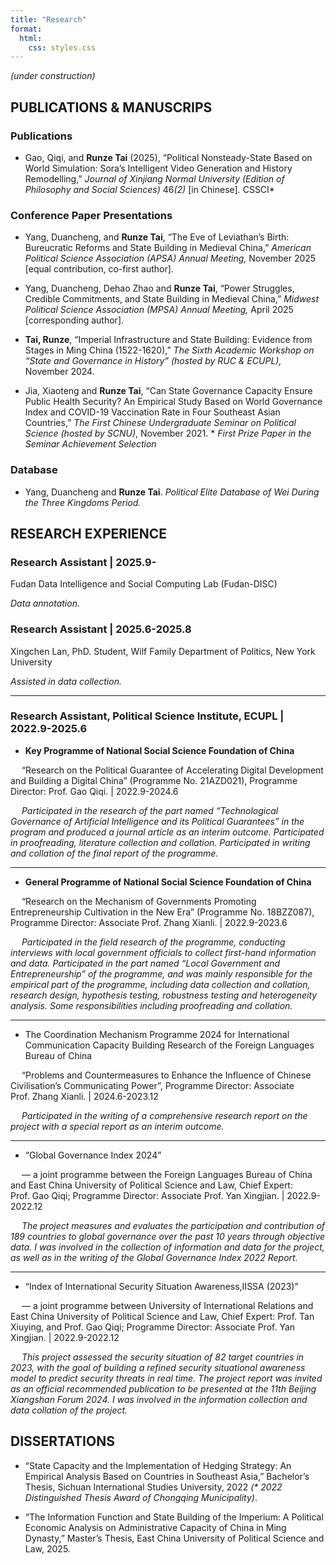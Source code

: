 ```yaml
---
title: "Research"
format:
  html:
    css: styles.css
---
```


*(under construction)*

## PUBLICATIONS & MANUSCRIPS

### Publications

- Gao, Qiqi, and **Runze Tai** (2025), "Political Nonsteady-State Based on World Simulation: Sora’s Intelligent Video Generation and History Remodelling," *Journal of Xinjiang Normal University (Edition of Philosophy and Social Sciences)* 46*(2) *[in Chinese]*. *CSSCI*  

### Conference Paper Presentations

- Yang, Duancheng, and **Runze Tai**, "The Eve of Leviathan's Birth: Bureucratic Reforms and State Building in Medieval China," *American Political Science Association (APSA) Annual Meeting,* November 2025 [equal contribution, co-first author].

- Yang, Duancheng, Dehao Zhao and **Runze Tai**, "Power Struggles, Credible Commitments, and State Building in Medieval China," *Midwest Political Science Association (MPSA) Annual Meeting,* April 2025 [corresponding author].

- **Tai, Runze**, "Imperial Infrastructure and State Building: Evidence from Stages in Ming China (1522-1620)," *The Sixth Academic Workshop on "State and Governance in History" (hosted by RUC & ECUPL),* November 2024.

- Jia, Xiaoteng and **Runze Tai**, "Can State Governance Capacity Ensure Public Health Security? An Empirical Study Based on World Governance Index and COVID-19 Vaccination Rate in Four Southeast Asian Countries," *The First Chinese Undergraduate Seminar on Political Science (hosted by SCNU)*, November 2021. * *First Prize Paper in the Seminar Achievement Selection*


### Database

- Yang, Duancheng and **Runze Tai**. *Political Elite Database of Wei During the Three Kingdoms Period.*


## RESEARCH EXPERIENCE

### Research Assistant | 2025.9-

Fudan Data Intelligence and Social Computing Lab (Fudan-DISC)

*Data annotation.*

### Research Assistant | 2025.6-2025.8

Xingchen Lan, PhD. Student, Wilf Family Department of Politics, New York University

*Assisted in data collection.*

***

### Research Assistant, Political Science Institute, ECUPL | 2022.9-2025.6

- **Key Programme of National Social Science Foundation of China** 

&emsp; “Research on the Political Guarantee of Accelerating Digital Development and Building a Digital China” (Programme No. 21AZD021), Programme Director: Prof. Gao Qiqi. | 2022.9-2024.6

&emsp; *Participated in the research of the part named “Technological Governance of Artificial Intelligence and its Political Guarantees” in the program and produced a journal article as an interim outcome. Participated in proofreading, literature collection and collation. Participated in writing and collation of the final report of the programme.* 

***

- **General Programme of National Social Science Foundation of China** 

&emsp; “Research on the Mechanism of Governments Promoting Entrepreneurship Cultivation in the New Era” (Programme No. 18BZZ087), Programme Director: Associate Prof. Zhang Xianli. | 2022.9-2023.6

&emsp; *Participated in the field research of the programme, conducting interviews with local government officials to collect first-hand information and data. Participated in the part named “Local Government and Entrepreneurship” of the programme, and was mainly responsible for the empirical part of the programme, including data collection and collation, research design, hypothesis testing, robustness testing and heterogeneity analysis. Some responsibilities including proofreading and collation.*

***

- The Coordination Mechanism Programme 2024 for International Communication Capacity Building Research of the Foreign Languages Bureau of China

&emsp; “Problems and Countermeasures to Enhance the Influence of Chinese Civilisation’s Communicating Power”, Programme Director: Associate Prof. Zhang Xianli.  | 2024.6-2023.12

&emsp; *Participated in the writing of a comprehensive research report on the project with a special report as an interim outcome.*

***

- “Global Governance Index 2024” 

&emsp; --- a joint programme between the Foreign Languages Bureau of China and East China University of Political Science and Law, Chief Expert: Prof. Gao Qiqi; Programme Director: Associate Prof. Yan Xingjian. | 2022.9-2022.12

&emsp; *The project measures and evaluates the participation and contribution of 189 countries to global governance over the past 10 years through objective data. I was involved in the collection of information and data for the project, as well as in the writing of the Global Governance Index 2022 Report.*

***

- “Index of International Security Situation Awareness,IISSA (2023)”

&emsp; --- a joint programme between University of International Relations and East China University of Political Science and Law, Chief Expert: Prof. Tan Xiuying, and Prof. Gao Qiqi; Programme Director: Associate Prof. Yan Xingjian. | 2022.9-2022.12

&emsp; *This project assessed the security situation of 82 target countries in 2023, with the goal of building a refined security situational awareness model to predict security threats in real time. The project report was invited as an official recommended publication to be presented at the 11th Beijing Xiangshan Forum 2024. I was involved in the information collection and data collation of the project.*

## DISSERTATIONS

- "State Capacity and the Implementation of Hedging Strategy: An Empirical Analysis Based on Countries in Southeast Asia,"  Bachelor's Thesis, Sichuan International Studies University, 2022 *(\* 2022 Distinguished Thesis Award of Chongqing Municipality)*.

- "The Information Function and State Building of the Imperium: A Political Economic Analysis on Administrative Capacity of China in Ming Dynasty," Master's Thesis, East China University of Political Science and Law, 2025.

